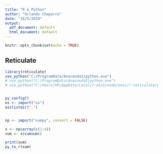 ```yaml
---
title: "R & Python"
author: "Orlando Chaparro"
date: "16/5/2020"
output:
  pdf_document: default
  html_document: default
---
```


```r
knitr::opts_chunk$set(echo = TRUE)
```

## Reticulate


```r
library(reticulate)
use_python("C:/ProgramData/Anaconda3/python.exe")
# use_python("C:\ProgramData\Anaconda3\python.exe")
# use_python("C:/Users/HP/AppData/Local/r-miniconda/envs/r-reticulate/python.exe")


py_config()
os <- import("os")
os$listdir(".")



```
```r
np <- import("numpy", convert = FALSE)

x <- np$array(c(1:4))
sum <- x$cumsum()

print(sum)
py_to_r(sum)

```

